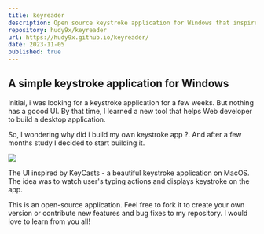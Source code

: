 ```yaml
---
title: keyreader
description: Open source keystroke application for Windows that inspired by Keycast
repository: hudy9x/keyreader
url: https://hudy9x.github.io/keyreader/
date: 2023-11-05
published: true
---
```



## A simple keystroke application for Windows

Initial, i was looking for a keystroke application for a few weeks. But nothing has a goood UI. By that time, I learned a new tool that helps Web developer to build a desktop application. 

So, I wondering why did i build my own keystroke app ?. And after a few months study I decided to start building it.

![](/projects/keyreader.png)

The UI inspired by KeyCasts - a beautiful keystroke application on MacOS. The idea was to watch user's typing actions and displays keystroke on the app.

This is an open-source application. Feel free to fork it to create your own version or contribute new features and bug fixes to my repository. I would love to learn from you all!


